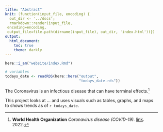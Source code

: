```yaml
---
title: "Abstract"
knit: (function(input_file, encoding) {
  out_dir <- '../docs';
  rmarkdown::render(input_file,
 encoding=encoding,
 output_file=file.path(dirname(input_file), out_dir, 'index.html'))})
output:
  html_document:
    toc: true
    theme: darkly
---
```


```r
here::i_am("website/index.Rmd")
```

```r
# variables
todays_date <- readRDS(here::here("output",
                                  "todays_date.rds"))
```

The Coronavirus is an infectious disease that can have terminal effects.^[**World Health Organization**  _Coronavirus disease (COVID-19)_. [link](https://www.who.int/health-topics/coronavirus#tab=tab_1). 2022.] 



This project looks at ... and uses visuals such as tables, graphs, and maps to shows trends as of `r todays_date`. 







